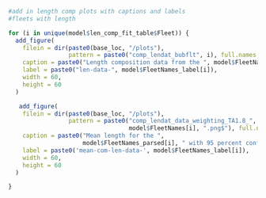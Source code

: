 
<!-- ======================================================================= -->
<!-- **********************  Length Samples ******************************** --> 
<!-- ======================================================================= -->


```r
#add in length comp plots with captions and labels
#fleets with length

for (i in unique(model$len_comp_fit_table$Fleet)) {
  add_figure(
    filein = dir(paste0(base_loc, "/plots"), 
                 pattern = paste0("comp_lendat_bubflt", i), full.names = TRUE)[1],
    caption = paste0("Length composition data from the ", model$FleetNames_parsed[i]),
    label = paste0("len-data-", model$FleetNames_label[i]),
    width = 60,
    height = 60
  )

   add_figure(
    filein = dir(paste0(base_loc, "/plots"), 
                 pattern = paste0("comp_lendat_data_weighting_TA1.8_",
                                  model$FleetNames[i], ".png$"), full.names = TRUE),
    caption = paste0("Mean length for the ", 
                     model$FleetNames_parsed[i], " with 95 percent confidence intervals"),
    label = paste0('mean-com-len-data-', model$FleetNames_label[i]),
    width = 60,
    height = 60
  )

}
```